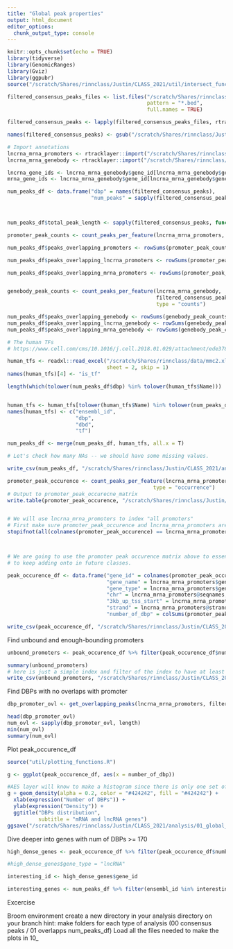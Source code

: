```yaml
---
title: "Global peak properties"
output: html_document
editor_options: 
  chunk_output_type: console
---
```


```r
knitr::opts_chunk$set(echo = TRUE)
library(tidyverse)
library(GenomicRanges)
library(Gviz)
library(ggpubr)
source("/scratch/Shares/rinnclass/Justin/CLASS_2021/util/intersect_functions.R")
```

```r


filtered_consensus_peaks_files <- list.files("/scratch/Shares/rinnclass/Justin/CLASS_2021/analysis/00_consensus_peaks/results/filtered_consensus", 
                                             pattern = "*.bed",
                                             full.names = TRUE)

filtered_consensus_peaks <- lapply(filtered_consensus_peaks_files, rtracklayer::import)

names(filtered_consensus_peaks) <- gsub("/scratch/Shares/rinnclass/Justin/CLASS_2021/analysis/00_consensus_peaks/results/filtered_consensus/|_filtered_consensus_peaks.bed", "", filtered_consensus_peaks_files)

# Import annotations
lncrna_mrna_promoters <- rtracklayer::import("/scratch/Shares/rinnclass/Justin/CLASS_2021/analysis/00_consensus_peaks/results/genebody/lncrna_mrna_promoters.gtf")
lncrna_mrna_genebody <- rtracklayer::import("/scratch/Shares/rinnclass/Justin/CLASS_2021/analysis/00_consensus_peaks/results/genebody/lncrna_mrna_genebody.gtf")

lncrna_gene_ids <- lncrna_mrna_genebody$gene_id[lncrna_mrna_genebody$gene_type == "lncRNA"]
mrna_gene_ids <- lncrna_mrna_genebody$gene_id[lncrna_mrna_genebody$gene_type == "protein_coding"]
```



```r
num_peaks_df <- data.frame("dbp" = names(filtered_consensus_peaks),
                           "num_peaks" = sapply(filtered_consensus_peaks, length))



num_peaks_df$total_peak_length <- sapply(filtered_consensus_peaks, function(x) sum(width(x)))

```

```r

promoter_peak_counts <- count_peaks_per_feature(lncrna_mrna_promoters, filtered_consensus_peaks, type = "counts")

num_peaks_df$peaks_overlapping_promoters <- rowSums(promoter_peak_counts)

num_peaks_df$peaks_overlapping_lncrna_promoters <- rowSums(promoter_peak_counts[,lncrna_gene_ids])

num_peaks_df$peaks_overlapping_mrna_promoters <- rowSums(promoter_peak_counts[,mrna_gene_ids])



```

```r

genebody_peak_counts <- count_peaks_per_feature(lncrna_mrna_genebody, 
                                                filtered_consensus_peaks, 
                                                type = "counts")

num_peaks_df$peaks_overlapping_genebody <- rowSums(genebody_peak_counts)
num_peaks_df$peaks_overlapping_lncrna_genebody <- rowSums(genebody_peak_counts[,lncrna_gene_ids])
num_peaks_df$peaks_overlapping_mrna_genebody <- rowSums(genebody_peak_counts[,mrna_gene_ids])


```


```r
# The human TFs
# https://www.cell.com/cms/10.1016/j.cell.2018.01.029/attachment/ede37821-fd6f-41b7-9a0e-9d5410855ae6/mmc2.xlsx

human_tfs <- readxl::read_excel("/scratch/Shares/rinnclass/data/mmc2.xlsx",
                                sheet = 2, skip = 1)
names(human_tfs)[4] <- "is_tf"

length(which(tolower(num_peaks_df$dbp) %in% tolower(human_tfs$Name)))


human_tfs <- human_tfs[tolower(human_tfs$Name) %in% tolower(num_peaks_df$dbp), 1:4]
names(human_tfs) <- c("ensembl_id",
                      "dbp",
                      "dbd",
                      "tf")

num_peaks_df <- merge(num_peaks_df, human_tfs, all.x = T)

# Let's check how many NAs -- we should have some missing values.

write_csv(num_peaks_df, "/scratch/Shares/rinnclass/Justin/CLASS_2021/analysis/01_global_peak_properties/results/num_peaks_df.csv")
```


```r
promoter_peak_occurence <- count_peaks_per_feature(lncrna_mrna_promoters, filtered_consensus_peaks, 
                                               type = "occurrence")
# Output to promoter_peak_occurecne_matrix
write.table(promoter_peak_occurence, "/scratch/Shares/rinnclass/Justin/CLASS_2021/analysis/01_global_peak_properties/results/lncrna_mrna_promoter_peak_occurence_matrix.tsv")


# We will use lncrna_mrna_promoters to index "all promoters"
# First make sure promoter_peak_occurence and lncrna_mrna_promoters are in the same order
stopifnot(all(colnames(promoter_peak_occurence) == lncrna_mrna_promoters$gene_id))



# We are going to use the promoter peak occurence matrix above to essentially
# to keep adding onto in future classes.

peak_occurence_df <- data.frame("gene_id" = colnames(promoter_peak_occurence),
                                "gene_name" = lncrna_mrna_promoters$gene_name,
                                "gene_type" = lncrna_mrna_promoters$gene_type,
                                "chr" = lncrna_mrna_promoters@seqnames,   
                                "3kb_up_tss_start" = lncrna_mrna_promoters@ranges@start,
                                "strand" = lncrna_mrna_promoters@strand,
                                "number_of_dbp" = colSums(promoter_peak_occurence))

write_csv(peak_occurence_df, "/scratch/Shares/rinnclass/Justin/CLASS_2021/analysis/01_global_peak_properties/results/peak_occurence_dataframe.csv")
```

Find unbound and enough-bounding promoters
```r
unbound_promoters <- peak_occurence_df %>% filter(peak_occurence_df$number_of_dbp < 1)

summary(unbound_promoters)
# here is just a simple index and filter of the index to have at least 1 dbp bound.
write_csv(unbound_promoters, "/scratch/Shares/rinnclass/Justin/CLASS_2021/analysis/01_global_peak_properties/results/unbound_lncrna_mrna_promoters.csv")
```

Find DBPs with no overlaps with promoter
```r
dbp_promoter_ovl <- get_overlapping_peaks(lncrna_mrna_promoters, filtered_consensus_peaks)

head(dbp_promoter_ovl)
num_ovl <- sapply(dbp_promoter_ovl, length)
min(num_ovl)
summary(num_ovl)

```

Plot peak_occurence_df
```r
source("util/plotting_functions.R")

g <- ggplot(peak_occurence_df, aes(x = number_of_dbp))

#AES layer will know to make a histogram since there is only one set of values for x.
g + geom_density(alpha = 0.2, color = "#424242", fill = "#424242") +
  xlab(expression("Number of DBPs")) +
  ylab(expression("Density")) +
  ggtitle("DBPs distribution",
          subtitle = "mRNA and lncRNA genes") 
ggsave("/scratch/Shares/rinnclass/Justin/CLASS_2021/analysis/01_global_peak_properties/figures/DBPs_distribution.png", height = 5, width = 8)
```

Dive deeper into genes with num of DBPs >= 170
```r
high_dense_genes <- peak_occurence_df %>% filter(peak_occurence_df$number_of_dbp >= 200, peak_occurence_df$number_of_dbp <= 350)

#high_dense_genes$gene_type = "lncRNA" 

interesting_id <- high_dense_genes$gene_id

interesting_genes <- num_peaks_df %>% filter(ensembl_id %in% interesting_id)


```

Excercise

Broom environment
create a new directory in your analysis directory on your branch
hint: make folders for each type of analysis (00 consensus peaks / 01 overlapps num_peaks_df)
Load all the files needed to make the plots in 10_


